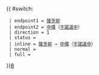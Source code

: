 {{ #switch: {{{format|}}}
  | endpoint1 = [[隆亨邨]]
  | endpoint2 = [[中環]]（[[干諾道中]]）
  | direction = 1
  | status = {{HK Bus Status|M}}
  | inline = [[隆亨邨]] → [[中環]]（[[干諾道中]]）
  | normal =
  | full =
}}<noinclude>[[category:新界居民巴士路線模板|8]]</noinclude>